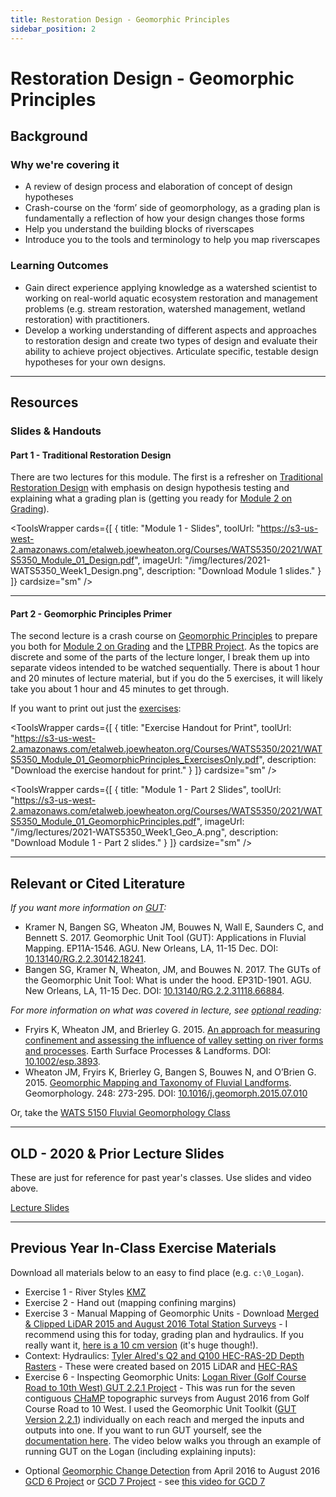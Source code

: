 ```yaml
---
title: Restoration Design - Geomorphic Principles
sidebar_position: 2
---
```


# Restoration Design - Geomorphic Principles

## Background

### Why we're covering it

- A review of design process and elaboration of concept of design hypotheses
- Crash-course on the ‘form’ side of geomorphology, as a grading plan is fundamentally a reflection of how your design changes those forms
- Help you understand the building blocks of riverscapes
- Introduce you to the tools and terminology to help you map riverscapes

### Learning Outcomes

- Gain direct experience applying knowledge as a watershed scientist to working on real-world aquatic ecosystem restoration and management problems (e.g. stream restoration, watershed management, wetland restoration) with practitioners.
- Develop a working understanding of different aspects and approaches to restoration design and create two types of design and evaluate their ability to achieve project objectives. Articulate specific, testable design hypotheses for your own designs.

---

## Resources

### Slides & Handouts

#### Part 1 - Traditional Restoration Design

There are two lectures for this module. The first is a refresher on [Traditional Restoration Design](https://s3-us-west-2.amazonaws.com/etalweb.joewheaton.org/Courses/WATS5350/2021/WATS5350_Module_01_Design.pdf) with emphasis on design hypothesis testing and explaining what a grading plan is (getting you ready for [Module 2 on Grading](/Course_Topics/WATS_5350/Grading/)).

<ToolsWrapper
  cards={[
    {
      title: "Module 1 - Slides",
      toolUrl: "https://s3-us-west-2.amazonaws.com/etalweb.joewheaton.org/Courses/WATS5350/2021/WATS5350_Module_01_Design.pdf",
      imageUrl: "/img/lectures/2021-WATS5350_Week1_Design.png",
      description: "Download Module 1 slides."
    }
  ]}
  cardsize="sm"
/>

<YouTubeEmbed videoId="di5BOfGLR5M" title="Traditional Restoration Design Lecture" />

---

#### Part 2 - Geomorphic Principles Primer

The second lecture is a crash course on [Geomorphic Principles](https://s3-us-west-2.amazonaws.com/etalweb.joewheaton.org/Courses/WATS5350/2021/WATS5350_Module_01_GeomorphicPrinciples.pdf) to prepare you both for [Module 2 on Grading](/Course_Topics/WATS_5350/Grading/) and the [LTPBR Project](/Course_Topics/WATS_5350/Low-Tech/). As the topics are discrete and some of the parts of the lecture longer, I break them up into separate videos intended to be watched sequentially. There is about 1 hour and 20 minutes of lecture material, but if you do the 5 exercises, it will likely take you about 1 hour and 45 minutes to get through.

If you want to print out just the [exercises](https://s3-us-west-2.amazonaws.com/etalweb.joewheaton.org/Courses/WATS5350/2021/WATS5350_Module_01_GeomorphicPrinciples_ExercisesOnly.pdf):

<ToolsWrapper
  cards={[
    {
      title: "Exercise Handout for Print",
      toolUrl: "https://s3-us-west-2.amazonaws.com/etalweb.joewheaton.org/Courses/WATS5350/2021/WATS5350_Module_01_GeomorphicPrinciples_ExercisesOnly.pdf",
      description: "Download the exercise handout for print."
    }
  ]}
  cardsize="sm"
/>

<YouTubeEmbed videoId="videoseries?list=PL0ZiZg4rilzKkbTQXTaTdaoe8eaZbHUGO" title="Entire Geomorphic Principles Lecture Playlist" />

<ToolsWrapper
  cards={[
    {
      title: "Module 1 - Part 2 Slides",
      toolUrl: "https://s3-us-west-2.amazonaws.com/etalweb.joewheaton.org/Courses/WATS5350/2021/WATS5350_Module_01_GeomorphicPrinciples.pdf",
      imageUrl: "/img/lectures/2021-WATS5350_Week1_Geo_A.png",
      description: "Download Module 1 - Part 2 slides."
    }
  ]}
  cardsize="sm"
/>

---

## Relevant or Cited Literature

*If you want more information on [GUT](http://gut.riverscapes.xyz):*
- Kramer N, Bangen SG, Wheaton JM, Bouwes N, Wall E, Saunders C, and Bennett S. 2017. Geomorphic Unit Tool (GUT): Applications in Fluvial Mapping. EP11A-1546. AGU. New Orleans, LA, 11-15 Dec. DOI: [10.13140/RG.2.2.30142.18241](http://dx.doi.org/10.13140/RG.2.2.30142.18241).
- Bangen SG, Kramer N, Wheaton, JM, and Bouwes N. 2017. The GUTs of the Geomorphic Unit Tool: What is under the hood. EP31D-1901. AGU. New Orleans, LA, 11-15 Dec. DOI: [10.13140/RG.2.2.31118.66884](http://dx.doi.org/10.13140/RG.2.2.31118.66884).

*For more information on what was covered in lecture, see [optional reading](https://usu.instructure.com/courses/619156/modules/items/4269866):*

- Fryirs K, Wheaton JM, and Brierley G. 2015. [An approach for measuring confinement and assessing the influence of valley setting on river forms and processes](https://www.researchgate.net/publication/287108944_An_approach_for_measuring_confinement_and_assessing_the_influence_of_valley_setting_on_river_forms_and_processes). Earth Surface Processes & Landforms. DOI: [10.1002/esp.3893](http://dx.doi.org/10.1002/esp.3893).
- Wheaton JM, Fryirs K, Brierley G, Bangen S, Bouwes N, and O’Brien G. 2015. [Geomorphic Mapping and Taxonomy of Fluvial Landforms](https://www.researchgate.net/publication/281321324_Geomorphic_Mapping_and_Taxonomy_of_Fluvial_Landforms). Geomorphology. 248: 273-295. DOI: [10.1016/j.geomorph.2015.07.010](http://dx.doi.org/10.1016/j.geomorph.2015.07.010)

Or, take the [WATS 5150 Fluvial Geomorphology Class](https://riverscapes.github.io/Fluvial-Geomorphology/)

---

## OLD - 2020 & Prior Lecture Slides

These are just for reference for past year's classes. Use slides and video above.

[Lecture Slides](https://s3-us-west-2.amazonaws.com/etalweb.joewheaton.org/Courses/WATS5350/2018/Week2_WATS_5350.pdf)

<GoogleSlides src="https://docs.google.com/presentation/d/e/2PACX-1vTEBwDZh8uD2FbT5guSppFsszlSr5qZ77t7X49_ZkOhPNHNyek1X7MOltB7XEcJHP4WG2Q_4Zl-UQZp/embed?start=false&loop=false&delayms=3000" title="Old Geomorphic Principles Slides" width={960} height={749} />

---

## Previous Year In-Class Exercise Materials

Download all materials below to an easy to find place (e.g. `c:\0_Logan`).
- Exercise 1 - River Styles [KMZ](https://usu.box.com/v/LoganRiverStylesMain)
- Exercise 2 - Hand out (mapping confining margins)
- Exercise 3 - Manual Mapping of Geomorphic Units - Download [Merged & Clipped LiDAR 2015 and August 2016 Total Station Surveys](https://usu.box.com/v/LoganRiver-2016-LiDaR-TS-50cm) - I recommend using this for today, grading plan and hydraulics. If you really want it, [here is a 10 cm version](https://usu.box.com/v/LoganRiver-2016-LiDaR-TS-10cm) (it's huge though!).
- Context: Hydraulics: [Tyler Alred's Q2 and Q100 HEC-RAS-2D Depth Rasters](https://usu.box.com/v/Alred-HECRAS2D-LoganRiver-2016) - These were created based on 2015 LiDAR and [HEC-RAS](http://www.hec.usace.army.mil/software/hec-ras/)
- Exercise 6 - Inspecting Geomorphic Units: [Logan River (Golf Course Road to 10th West) GUT 2.2.1 Project](https://usu.box.com/v/GUT-LoganRiver-City-2016-Aug) - This was run for the seven contiguous [CHaMP](http://champmonitoring.org) topographic surveys from August 2016 from Golf Course Road to 10 West. I used the Geomorphic Unit Toolkit ([GUT Version 2.2.1](https://github.com/Riverscapes/pyGUT/releases/tag/2.2.1)) individually on each reach and merged the inputs and outputs into one. If you want to run GUT yourself, see the [documentation here](https://riverscapes.github.io/pyGUT/). The video below walks you through an example of running GUT on the Logan (including explaining inputs):

<YouTubeEmbed videoId="90wbto5YQRg" title="Running GUT on the Logan" />

- Optional [Geomorphic Change Detection](http://gcd.riverscapes.xyz) from April 2016 to August 2016 [GCD 6 Project](https://usu.box.com/v/2016-2017GCD) or [GCD 7 Project](https://usu.box.com/v/LoganRiver2016-GCD-7) - see [this video for GCD 7](https://youtu.be/u4w1pa3IAAY)

